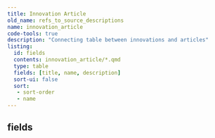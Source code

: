 ```yaml
---
title: Innovation Article
old_name: refs_to_source_descriptions
name: innovation_article
code-tools: true
description: "Connecting table between innovations and articles"
listing:
  id: fields
  contents: innovation_article/*.qmd
  type: table
  fields: [title, name, description]
  sort-ui: false
  sort:
   - sort-order
   - name
---
```


## fields
:::{ #fields }
:::
